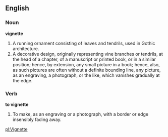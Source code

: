 ==English==

===Noun===

'''vignette'''

#A running ornament consisting of leaves and tendrils, used in Gothic architecture.
#A decorative design, originally representing vine branches or tendrils, at the head of a chapter, of a manuscript or printed book, or in a similar position; hence, by extension, any small picture in a book; hence, also, as such pictures are often without a definite bounding line, any picture, as an engraving, a photograph, or the like, which vanishes gradually at the edge.

===Verb===

'''to vignette'''

#To make, as an engraving or a photograph, with a border or edge insensibly fading away.

[[pl:Vignette]]